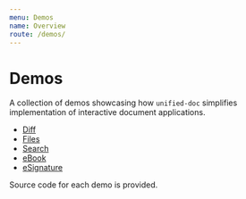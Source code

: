 ```yaml
---
menu: Demos
name: Overview
route: /demos/
---
```


# Demos

A collection of demos showcasing how `unified-doc` simplifies implementation of interactive document applications.

- [Diff](./diff)
- [Files](./files)
- [Search](./search)
- [eBook](./ebook)
- [eSignature](./esignature)

Source code for each demo is provided.
